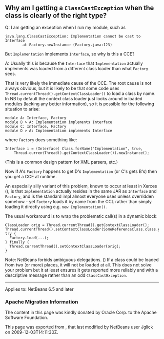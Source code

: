 <!--

    Licensed to the Apache Software Foundation (ASF) under one
    or more contributor license agreements.  See the NOTICE file
    distributed with this work for additional information
    regarding copyright ownership.  The ASF licenses this file
    to you under the Apache License, Version 2.0 (the
    "License"); you may not use this file except in compliance
    with the License.  You may obtain a copy of the License at

      http://www.apache.org/licenses/LICENSE-2.0

    Unless required by applicable law or agreed to in writing,
    software distributed under the License is distributed on an
    "AS IS" BASIS, WITHOUT WARRANTIES OR CONDITIONS OF ANY
    KIND, either express or implied.  See the License for the
    specific language governing permissions and limitations
    under the License.

-->

==Why am I getting a <tt>ClassCastException</tt> when the class is clearly of the right type?==

Q: I am getting an exception when I run my module, such as

<pre>
java.lang.ClassCastException: Implementation cannot be cast to Interface
        at Factory.newInstance (Factory.java:123)
</pre>

But <tt>Implementation</tt> implements <tt>Interface</tt>, so why is this a CCE?

A: Usually this is because the <tt>Interface</tt> that <tt>Implementation</tt> actually implements was loaded from a different class loader than what <tt>Factory</tt> sees.

That is very likely the immediate cause of the CCE. The root cause is not always obvious, but it is likely to be that some code uses <tt>Thread.currentThread().getContextClassLoader()</tt> to load a class by name. In NB by default the context class loader just looks around in loaded modules (lacking any better information), so it is possible for the following situation to arise:

<pre>
module A: Interface, Factory
module B > A: Implementation implements Interface
module C: Interface, Factory
module D > A: Implementation implements Interface
</pre>

where <tt>Factory</tt> does something like:

<pre>
Interface i = (Interface) Class.forName("Implementation", true,
    Thread.currentThread().getContextClassLoader()).newInstance();
</pre>

(This is a common design pattern for XML parsers, etc.)

Now if A's <tt>Factory</tt> happens to get D's <tt>Implementation</tt> (or C's gets B's) then you get a CCE at runtime.

An especially silly variant of this problem, known to occur at least in Xerces ({{iz|37994}}), is that <tt>Implementation</tt> actually resides in the same JAR as <tt>Interface</tt> and <tt>Factory</tt>, and is the standard impl almost everyone uses unless overridden somehow - yet <tt>Factory</tt> loads it by name from the CCL rather than simply loading it directly using e.g. <tt>new Implementation()</tt>.

The usual workaround is to wrap the problematic call(s) in a dynamic block:

<pre>
ClassLoader orig = Thread.currentThread().getContextClassLoader();
Thread.currentThread().setContextClassLoader(SomeReferenceClass.class.getClassLoader());
try {
  Factory.load(...);
} finally {
  Thread.currentThread().setContextClassLoader(orig);
}
</pre>

Note: NetBeans forbids ambiguous delegations. ({{iz|118020}})
If a class could be loaded from two (or more) places, it will not be loaded at all.
This does not solve your problem but it at least ensures it gets reported more reliably
and with a descriptive message rather than an odd <tt>ClassCastException</tt>.

----
Applies to: NetBeans 6.5 and later

===Apache Migration Information===

The content in this page was kindly donated by Oracle Corp. to the
Apache Software Foundation.

This page was exported from , 
that last modified by NetBeans user Jglick 
on 2009-12-03T14:11:30Z.

